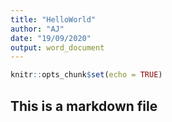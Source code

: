 ```yaml
---
title: "HelloWorld"
author: "AJ"
date: "19/09/2020"
output: word_document
---
```


```r
knitr::opts_chunk$set(echo = TRUE)
```

## This is a markdown file